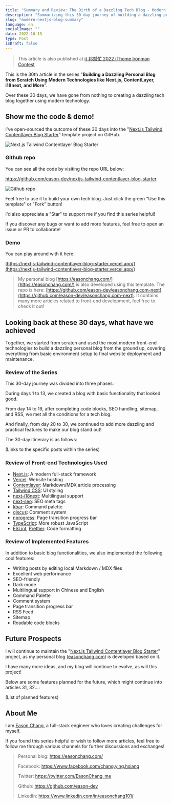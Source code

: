 ```yaml
---
title: "Summary and Review: The Birth of a Dazzling Tech Blog - Modern Next.js Blog Series #30"
description: "Summarizing this 30-day journey of building a dazzling personal blog from scratch with modern front-end technologies, revisiting the learned content, implemented features, and used technologies."
slug: "modern-nextjs-blog-summary"
language: en
socialImage: ""
date: 2022-10-15
type: Post
isDraft: false
---
```


> This article is also published at [it 邦幫忙 2022 iThome Ironman Contest](https://ithelp.ithome.com.tw/articles/10308942)

This is the 30th article in the series "**Building a Dazzling Personal Blog from Scratch Using Modern Technologies like Next.js, ContentLayer, i18next, and More**".

Over these 30 days, we have gone from nothing to creating a dazzling tech blog together using modern technology.

## Show me the code & demo!

I've open-sourced the outcome of these 30 days into the "[Next.js Tailwind Contentlayer Blog Starter](https://github.com/eason-dev/nextjs-tailwind-contentlayer-blog-starter)" template project on GitHub.

![Next.js Tailwind Contentlayer Blog Starter](https://i.imgur.com/oNtgi9e.png)

### Github repo

You can see all the code by visiting the repo URL below:

https://github.com/eason-dev/nextjs-tailwind-contentlayer-blog-starter

![Github repo](https://i.imgur.com/vYRUaL3.jpg)

Feel free to use it to build your own tech blog. Just click the green "Use this template" or "Fork" button!

I'd also appreciate a "Star" to support me if you find this series helpful!

If you discover any bugs or want to add more features, feel free to open an issue or PR to collaborate!

### Demo

You can play around with it here:

[https://nextjs-tailwind-contentlayer-blog-starter.vercel.app/](https://nextjs-tailwind-contentlayer-blog-starter.vercel.app/)

> My personal blog [https://easonchang.com/](https://easonchang.com/) is also developed using this template.
> The repo is here: [https://github.com/eason-dev/easonchang.com-next](https://github.com/eason-dev/easonchang.com-next).
> It contains many more articles related to front-end development, feel free to check it out!

## Looking back at these 30 days, what have we achieved

Together, we started from scratch and used the most modern front-end technologies to build a dazzling personal blog from the ground up, covering everything from basic environment setup to final website deployment and maintenance.

### Review of the Series

This 30-day journey was divided into three phases:

During days 1 to 13, we created a blog with basic functionality that looked good.

From day 14 to 19, after completing code blocks, SEO handling, sitemap, and RSS, we met all the conditions for a tech blog.

And finally, from day 20 to 30, we continued to add more dazzling and practical features to make our blog stand out!

The 30-day itinerary is as follows:

(Links to the specific posts within the series)

### Review of Front-end Technologies Used

- [Next.js](https://nextjs.org/): A modern full-stack framework
- [Vercel](https://vercel.com/home): Website hosting
- [Contentlayer](https://github.com/contentlayerdev/contentlayer): Markdown/MDX article processing
- [Tailwind CSS](https://tailwindcss.com/): UI styling
- [next-i18next](https://github.com/i18next/next-i18next): Multilingual support
- [next-seo](https://github.com/garmeeh/next-seo): SEO meta tags
- [kbar](https://github.com/timc1/kbar): Command palette
- [giscus](https://github.com/giscus/giscus): Comment system
- [nprogress](https://github.com/rstacruz/nprogress): Page transition progress bar
- [TypeScript](https://www.typescriptlang.org/): More robust JavaScript
- [ESLint](https://eslint.org/), [Prettier](https://prettier.io/): Code formatting

### Review of Implemented Features

In addition to basic blog functionalities, we also implemented the following cool features:

- Writing posts by editing local Markdown / MDX files
- Excellent web performance
- SEO-friendly
- Dark mode
- Multilingual support in Chinese and English
- Command Palette
- Comment system
- Page transition progress bar
- RSS Feed
- Sitemap
- Readable code blocks

## Future Prospects

I will continue to maintain the "[Next.js Tailwind Contentlayer Blog Starter](https://github.com/eason-dev/nextjs-tailwind-contentlayer-blog-starter)" project, as my personal blog ([easonchang.com](https://easonchang.com/)) is developed based on it.

I have many more ideas, and my blog will continue to evolve, as will this project!

Below are some features planned for the future, which might continue into articles 31, 32...:

(List of planned features)

## About Me

I am [Eason Chang](https://easonchang.com/about), a full-stack engineer who loves creating challenges for myself.

If you found this series helpful or wish to follow more articles, feel free to follow me through various channels for further discussions and exchanges!

> Personal blog: https://easonchang.com/
>
> Facebook: https://www.facebook.com/chang.ying.hsiang
>
> Twitter: https://twitter.com/EasonChang_me
>
> Github: https://github.com/eason-dev
>
> LinkedIn: https://www.linkedin.com/in/easonchang101/
